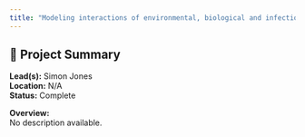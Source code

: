 ```yaml
---
title: "Modeling interactions of environmental, biological and infectious factors with respect to production of Pacific salmon (Oncorhynchus spp.) at the Quinsam River hatchery"
---
```


## 🧬 Project Summary

**Lead(s):** Simon Jones  
**Location:** N/A  
**Status:** Complete  

**Overview:**  
No description available.